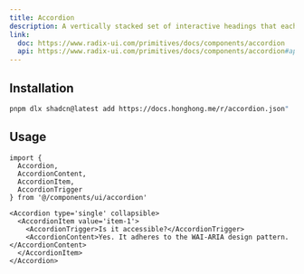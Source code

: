 ```yaml
---
title: Accordion
description: A vertically stacked set of interactive headings that each reveal a section of content.
link:
  doc: https://www.radix-ui.com/primitives/docs/components/accordion
  api: https://www.radix-ui.com/primitives/docs/components/accordion#api-reference
---
```


<ComponentPreview name='accordion/accordion' />

## Installation

```bash
pnpm dlx shadcn@latest add https://docs.honghong.me/r/accordion.json"
```

## Usage

```tsx
import {
  Accordion,
  AccordionContent,
  AccordionItem,
  AccordionTrigger
} from '@/components/ui/accordion'
```

```tsx
<Accordion type='single' collapsible>
  <AccordionItem value='item-1'>
    <AccordionTrigger>Is it accessible?</AccordionTrigger>
    <AccordionContent>Yes. It adheres to the WAI-ARIA design pattern.</AccordionContent>
  </AccordionItem>
</Accordion>
```

